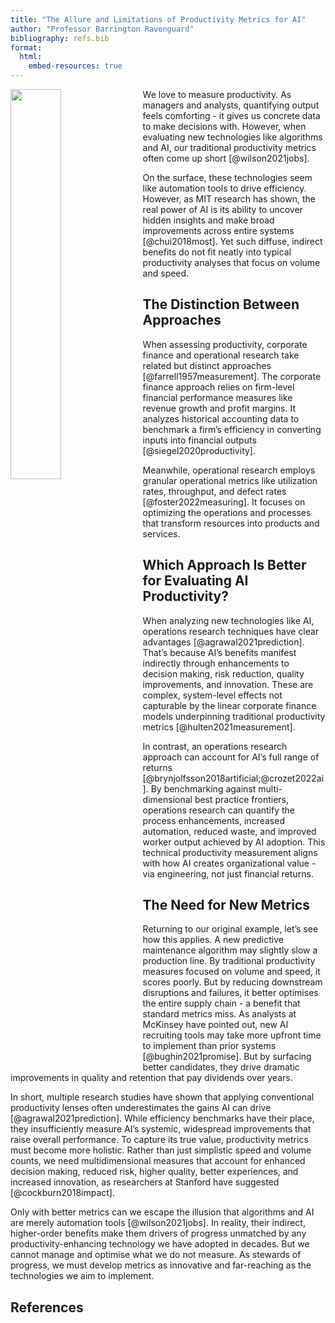 ```yaml
---
title: "The Allure and Limitations of Productivity Metrics for AI"
author: "Professor Barrington Ravenguard"
bibliography: refs.bib
format: 
  html: 
    embed-resources: true
---
```


![](img/prof_ravenguard_productivityAI.webp){width="40%" style="float: left; margin-right: 10px;"}

We love to measure productivity. As managers and analysts, quantifying output feels comforting - it gives us concrete data to make decisions with. However, when evaluating new technologies like algorithms and AI, our traditional productivity metrics often come up short [@wilson2021jobs].

On the surface, these technologies seem like automation tools to drive efficiency. However, as MIT research has shown, the real power of AI is its ability to uncover hidden insights and make broad improvements across entire systems [@chui2018most]. Yet such diffuse, indirect benefits do not fit neatly into typical productivity analyses that focus on volume and speed.

## The Distinction Between Approaches

When assessing productivity, corporate finance and operational research take related but distinct approaches [@farrell1957measurement]. The corporate finance approach relies on firm-level financial performance measures like revenue growth and profit margins. It analyzes historical accounting data to benchmark a firm’s efficiency in converting inputs into financial outputs [@siegel2020productivity].

Meanwhile, operational research employs granular operational metrics like utilization rates, throughput, and defect rates [@foster2022measuring]. It focuses on optimizing the operations and processes that transform resources into products and services.

## Which Approach Is Better for Evaluating AI Productivity?

When analyzing new technologies like AI, operations research techniques have clear advantages [@agrawal2021prediction]. That's because AI's benefits manifest indirectly through enhancements to decision making, risk reduction, quality improvements, and innovation. These are complex, system-level effects not capturable by the linear corporate finance models underpinning traditional productivity metrics [@hulten2021measurement].

In contrast, an operations research approach can account for AI’s full range of returns [@brynjolfsson2018artificial;@crozet2022ai]. By benchmarking against multi-dimensional best practice frontiers, operations research can quantify the process enhancements, increased automation, reduced waste, and improved worker output achieved by AI adoption. This technical productivity measurement aligns with how AI creates organizational value - via engineering, not just financial returns.

## The Need for New Metrics

Returning to our original example, let’s see how this applies. A new predictive maintenance algorithm may slightly slow a production line. By traditional productivity measures focused on volume and speed, it scores poorly. But by reducing downstream disruptions and failures, it better optimises the entire supply chain - a benefit that standard metrics miss. As analysts at McKinsey have pointed out, new AI recruiting tools may take more upfront time to implement than prior systems [@bughin2021promise]. But by surfacing better candidates, they drive dramatic improvements in quality and retention that pay dividends over years.

In short, multiple research studies have shown that applying conventional productivity lenses often underestimates the gains AI can drive [@agrawal2021prediction]. While efficiency benchmarks have their place, they insufficiently measure AI's systemic, widespread improvements that raise overall performance. To capture its true value, productivity metrics must become more holistic. Rather than just simplistic speed and volume counts, we need multidimensional measures that account for enhanced decision making, reduced risk, higher quality, better experiences, and increased innovation, as researchers at Stanford have suggested [@cockburn2018impact].

Only with better metrics can we escape the illusion that algorithms and AI are merely automation tools [@wilson2021jobs]. In reality, their indirect, higher-order benefits make them drivers of progress unmatched by any productivity-enhancing technology we have adopted in decades. But we cannot manage and optimise what we do not measure. As stewards of progress, we must develop metrics as innovative and far-reaching as the technologies we aim to implement.

## References
